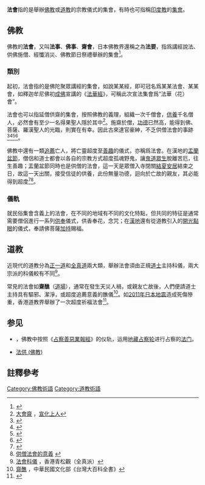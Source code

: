 '''法會'''指的是舉辦[[佛教|佛教]]或[[道教|道教]]的宗教儀式的集會，有時也可指稱[[印度教|印度教]]的[[供奉_(印度教)|集會]]。

==佛教==
{{佛教}}
佛教的'''法會'''，又叫'''法事'''、'''佛事'''、'''齋會'''，日本佛教界還稱之為'''法要'''，指爲講經說法、供佛施僧、經懺消災、佛教節日祭禮舉辦的集會<ref>{{Cite web |url=http://buddhaspace.org/dict/index.php?keyword=%E6%B3%95%E6%9C%83 |title=一行佛學詞典集合搜尋【法會】 |access-date=2019-03-09 |archive-date=2021-06-19 |archive-url=https://web.archive.org/web/20210619120049/http://buddhaspace.org/dict/index.php?keyword=%E6%B3%95%E6%9C%83 |dead-url=no }}</ref>。

===類別===
起初，法會指的是佛陀聚眾講經的集會，如說某某經，即可冠名爲某某法會、某某會，如釋迦牟尼佛初[[成佛|成佛]]宣講的《[[法華經|法華經]]》，可稱此次宣法集會爲“法華（花）會”。

法會也可以指延僧供齋的集會，按照佛教的義理，組織一次千僧會，[[供養|供養]]千名僧人，必然會有至少一名得果聖人隱於其中<ref>[http://www.drbachinese.org/online_reading/dharma_talks/Sutra_Selection2/selections_02_30.htm 大會齋] {{Wayback|url=http://www.drbachinese.org/online_reading/dharma_talks/Sutra_Selection2/selections_02_30.htm |date=20210207041742 }}，[[宣化上人|宣化上人]]</ref>。施齋於僧，[[功德|功德]]已然高，能得到佛、菩薩、羅漢聖人的光臨，則實在有幸。因此古來達官豪紳，不乏供僧法會的事跡<ref>{{Cite web |url=http://fo.sina.com.cn/intro/basic/2016-12-05/doc-ifxyawmm3949392.shtml |title=佛教千僧斋由来及功德 |access-date=2019-03-09 |archive-date=2021-03-23 |archive-url=https://web.archive.org/web/20210323054114/http://fo.sina.com.cn/intro/basic/2016-12-05/doc-ifxyawmm3949392.shtml |dead-url=no }}</ref><ref>{{Cite web |url=http://www.wutaishanfojiao.com/content-19-879-1.html |title=五台山普化寺隆重举行千僧斋祈福法会 |access-date=2019-03-09 |archive-date=2021-11-15 |archive-url=https://web.archive.org/web/20211115012421/http://www.wutaishanfojiao.com/content-19-879-1.html |dead-url=yes }}</ref><ref>{{Cite web |url=http://www.chinanews.com/df/2014/10-20/6697874.shtml |title=山西五台山黛螺顶举行千僧斋法会 |access-date=2019-03-09 |archive-date=2021-03-23 |archive-url=https://web.archive.org/web/20210323054120/http://www.chinanews.com/df/2014/10-20/6697874.shtml |dead-url=no }}</ref><ref>{{Cite web |url=http://www.chinanews.com/cul/2017/04-29/8212176.shtml |title=禅宗祖庭南华寺举行千僧斋法会 |access-date=2019-03-09 |archive-date=2021-03-23 |archive-url=https://web.archive.org/web/20210323054126/http://www.chinanews.com/cul/2017/04-29/8212176.shtml |dead-url=no }}</ref>。

佛教中還有一類[[追薦|追薦]]亡人，將亡靈超度至[[善趣|善趣]]的儀式，亦稱爲法會。在漢地的[[盂蘭盆節|盂蘭盆節]]，僧侶和道士都會以各自的宗教方式超度孤魂野鬼，讓[[鬼道|鬼道]][[眾生|眾生]]脫離苦厄，往生善趣；盂蘭盆節同時也是供僧的法會，這一天是眾僧入寺閉關[[結夏安居|結夏安居]]結束之日，故這一天出關，接受信徒的供養，此份無量功德，迴向於亡故的親友，其必能得到超度<ref>{{Cite web |url=http://fgshk.org.hk/page-buddhist-practices/%E4%BE%9B%E5%83%A7%E9%81%93%E7%B3%A7%E5%8A%9F%E5%BE%B7%E5%9B%9E%E5%90%91%E6%B3%95%E6%9C%83/ |title=供僧道糧功德回向法會 |access-date=2019-03-09 |archive-date=2021-03-23 |archive-url=https://web.archive.org/web/20210323054135/http://fgshk.org.hk/page-buddhist-practices/%E4%BE%9B%E5%83%A7%E9%81%93%E7%B3%A7%E5%8A%9F%E5%BE%B7%E5%9B%9E%E5%90%91%E6%B3%95%E6%9C%83/ |dead-url=no }}</ref><ref name
=供僧>[http://www.lnanews.com/news/%E4%BE%9B%E5%83%A7%E6%B3%95%E6%9C%83%E7%9A%84%E6%84%8F%E7%BE%A9.html 供僧法會的意義] {{Wayback|url=http://www.lnanews.com/news/%E4%BE%9B%E5%83%A7%E6%B3%95%E6%9C%83%E7%9A%84%E6%84%8F%E7%BE%A9.html |date=20210323054152 }}</ref>。

===儀軌===
就民俗集會含義上的法會，在不同的地域有不同的文化特點，但共同的特征是通常需要僧侶進行一系列[[供奉_(佛教)|供奉]]儀式，供香奉花，{{lj|誦經|読経}}念咒；在[[漢地|漢地]]還有從道教引入的[[開光點眼|開光點眼]]的儀式，奉請佛菩薩[[加持|加持]]賜福。

==道教==
{{道教}}
近現代的道教分為[[正一道|正一道]]和[[全真道|全真道]]兩大類，舉辦法會須由正規[[道士|道士]]主持科儀，兩大宗派的科儀較有不同<ref>[http://www.daoist.org/taoist_songs.htm 法會科儀] {{Wayback|url=http://www.daoist.org/taoist_songs.htm |date=20210323054145 }}，香港青松觀（全真派）</ref>。

常見的法會如'''齋醮'''（[[道場|道場]]），通常在發生天災人禍，或親友亡故後，人們便請道士主持具有驅邪、潔淨，或超度追薦意義的醮儀<ref>[http://nrch.culture.tw/twpedia.aspx?id=4382 齋醮] {{Wayback|url=http://nrch.culture.tw/twpedia.aspx?id=4382 |date=20210323054149 }}，中華民國文化部《台灣大百科全書》</ref>。如[[2011年日本地震|2011年日本地震]]造成死傷慘重，香港道教界舉辦了一次超度祈福法會<ref>{{Cite web |url=http://www.fjnet.com/gdb/201104/t20110406_178553.htm |title=超度日本地震灾难暨世界各地灾民祈福阴阳两利法会在港举行 |access-date=2019-03-09 |archive-date=2021-03-23 |archive-url=https://web.archive.org/web/20210323054155/http://www.fjnet.com/gdb/201104/t20110406_178553.htm |dead-url=no }}</ref>。

==参见==
*{{link-ko|占察法會|점찰법회}}，佛教中按照《[[占察善惡業報經|占察善惡業報經]]》的仪轨，运用[[地藏菩萨|地藏]][[占察轮|占察轮]]进行占察的[[法门|法门]]。
*[[法供_(佛教)|法供 (佛教)]]

==註釋參考==
{{reflist}}

{{宗教}}
{{佛教主題}}

[[Category:佛教術語|Category:佛教術語]]
[[Category:道教術語|Category:道教術語]]